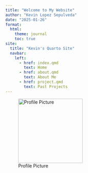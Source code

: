```yaml
---
title: "Welcome to My Website"
author: "Kevin Lopez Sepulveda"
date: "2025-01-26"
format:
  html:
    theme: journal
    toc: true
site: 
  title: "Kevin's Quarto Site"
  navbar:
    left:
      - href: index.qmd
        text: Home
      - href: about.qmd
        text: About Me 
      - href: project.qmd
        text: Past Projects
---
```

![Profile Picture](images/CuteFace.jpg){width=200px}
